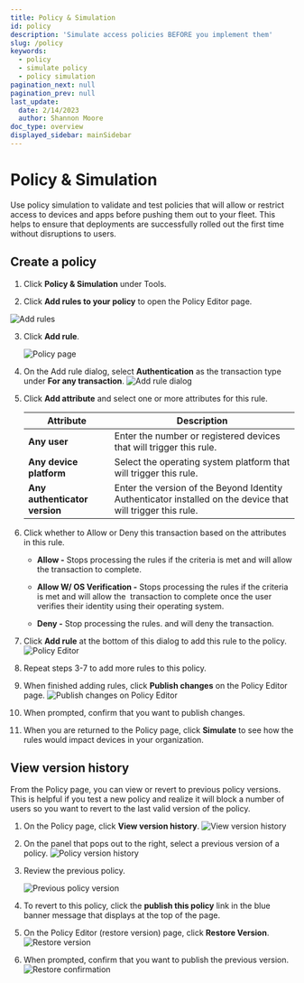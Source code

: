 ```yaml
---
title: Policy & Simulation
id: policy
description: 'Simulate access policies BEFORE you implement them'
slug: /policy
keywords:
  - policy
  - simulate policy
  - policy simulation
pagination_next: null
pagination_prev: null
last_update:
  date: 2/14/2023
  author: Shannon Moore
doc_type: overview
displayed_sidebar: mainSidebar
---
```

# Policy & Simulation
Use policy simulation to validate and test policies that will allow or restrict access to devices and apps before pushing them out to your fleet. 
This helps to ensure that deployments are successfully rolled out the first time without disruptions to users. 

## Create a policy

1. Click **Policy & Simulation** under Tools.

2. Click **Add rules to your policy** to open the Policy Editor page. 

  ![Add rules](../images/policy/policy-initial.png)

3. Click **Add rule**.

   ![Policy page](../images/policy/default-rule.png) 

4. On the Add rule dialog, select **Authentication** as the transaction type under **For any transaction**. 
  ![Add rule dialog](../images/policy/add-rule.png)

5. Click **Add attribute** and select one or more attributes for this rule.

   | Attribute                      | Description |
   | ------------------------------ | ----------------------------------------------------------------------------------------------------------------------------------------------------------------------------------------------------------------------------------------------------------------------------------------------------------------------------------------------------------------------------------------------------------------------------------------------------------------------------------------------------------------------------------------------------------------------------------------------------------------------------------------- |
   | **Any user**                   | Enter the number or registered devices that will trigger this rule. |
   | **Any device platform**        | Select the operating system platform that will trigger this rule.       |
   | **Any authenticator version**  | Enter the version of the Beyond Identity Authenticator installed on the device that will trigger this rule.  |

6. Click whether to Allow or Deny this transaction based on the attributes in this rule. 
   - **Allow -** Stops processing the rules if the criteria is met and will allow the transaction to complete.

   - **Allow W/ OS Verification -** Stops processing the rules if the criteria is met and will allow the  transaction to complete once the user verifies their identity using their operating system. 
   
   - **Deny -** Stop processing the rules. and will deny the transaction. 
 
7. Click **Add rule** at the bottom of this dialog to add this rule to the policy. 
   ![Policy Editor](../images/policy/add-rule.png)

8. Repeat steps 3-7 to add more rules to this policy. 

9. When finished adding rules, click **Publish changes** on the Policy Editor page.
   ![Publish changes on Policy Editor](../images/policy/publish-policy.png)

10. When prompted, confirm that you want to publish changes.

11. When you are returned to the Policy page, click **Simulate** to see how the rules would impact devices in your organization. 


## View version history
From the Policy page, you can view or revert to previous policy versions. 
This is helpful if you test a new policy and realize it will block a number of users 
so you want to revert to the last valid version of the policy.  

1. On the Policy page, click **View version history**. 
   ![View version history](../images/policy/view-version-hist.png)

2. On the panel that pops out to the right, select a previous version of a policy.
   ![Policy version history](../images/policy/policy-version-hist.png)

3. Review the previous policy. 

   ![Previous policy version](../images/policy/prev-policy-version.png)

3. To revert to this policy, click the **publish this policy** link in the blue banner message that displays at the top of the page.  

4. On the Policy Editor (restore version) page, click **Restore Version**.
   ![Restore version](../images/policy/prev-policy-version.png)

5. When prompted, confirm that you want to publish the previous version. 
   ![Restore confirmation](../images/policy/restore-prev-version.png)